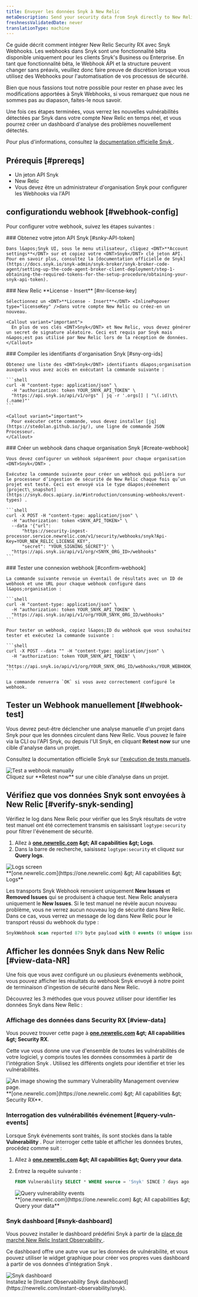 ```yaml
---
title: Envoyer les données Snyk à New Relic
metaDescription: Send your security data from Snyk directly to New Relic.
freshnessValidatedDate: never
translationType: machine
---
```


Ce guide décrit comment intégrer New Relic Security RX avec <DNT>Snyk</DNT> Webhooks. Les webhooks dans <DNT>Snyk</DNT> sont une fonctionnalité bêta disponible uniquement pour les clients <DNT>Snyk&apos;s Business</DNT> ou Enterprise. En tant que fonctionnalité bêta, le <DNT>Webhook API</DNT> et la structure peuvent changer sans préavis, veuillez donc faire preuve de discrétion lorsque vous utilisez des Webhooks pour l&apos;automatisation de vos processus de sécurité.

Bien que nous fassions tout notre possible pour rester en phase avec les modifications apportées à <DNT>Snyk Webhooks</DNT>, si vous remarquez que nous ne sommes pas au diapason, faites-le nous savoir.

Une fois ces étapes terminées, vous verrez les nouvelles vulnérabilités détectées par <DNT>Snyk</DNT> dans votre compte New Relic en temps réel, et vous pourrez créer un dashboard d&apos;analyse des problèmes nouvellement détectés.

Pour plus d&apos;informations, consultez la [documentation officielle <DNT>Snyk</DNT> ](https://snyk.docs.apiary.io/#reference/webhooks).

## Prérequis [#prereqs]

* Un jeton API <DNT>Snyk</DNT>
* New Relic<InlinePopover type="licenseKey" />
* Vous devez être un administrateur d&apos;organisation <DNT>Snyk</DNT> pour configurer les Webhooks via l&apos;API

## configurationdu webhook [#webhook-config]

Pour configurer votre webhook, suivez les étapes suivantes :

<Steps>
  <Step>
    ### Obtenez votre jeton API Snyk [#snky-API-token]

    Dans l&apos;Snyk UI, sous le menu utilisateur, cliquez <DNT>**Account settings**</DNT> sur et copiez votre <DNT>Snyk</DNT> clé jeton API. Pour en savoir plus, consultez la [documentation officielle de Snyk](https://docs.snyk.io/snyk-admin/snyk-broker/snyk-broker-code-agent/setting-up-the-code-agent-broker-client-deployment/step-1-obtaining-the-required-tokens-for-the-setup-procedure/obtaining-your-snyk-api-token).
  </Step>

  <Step>
    ### New Relic <DNT>**License - Insert**</DNT> [#nr-license-key]

    Sélectionnez un <DNT>**License - Insert**</DNT> <InlinePopover type="licenseKey" />dans votre compte New Relic ou créez-en un nouveau.

    <Callout variant="important">
      En plus de vos clés <DNT>Snyk</DNT> et New Relic, vous devez générer un secret de signature aléatoire. Ceci est requis par Snyk mais n&apos;est pas utilisé par New Relic lors de la réception de données.
    </Callout>
  </Step>

  <Step>
    ### Compiler les identifiants d&apos;organisation Snyk [#sny-org-ids]

    Obtenez une liste des <DNT>Snyk</DNT> identifiants d&apos;organisation auxquels vous avez accès en exécutant la commande suivante :

    ```shell
    curl -H "content-type: application/json" \
      -H "authorization: token YOUR_SNYK_API_TOKEN" \
      "https://api.snyk.io/api/v1/orgs" | jq -r '.orgs[] | "\(.id)\t\(.name)"'
    ```

    <Callout variant="important">
      Pour exécuter cette commande, vous devez installer [jq](https://stedolan.github.io/jq/), une ligne de commande JSON Processeur.
    </Callout>
  </Step>

  <Step>
    ### Créer un webhook dans chaque organisation Snyk [#create-webhook]

    Vous devez configurer un webhook séparément pour chaque organisation <DNT>Snyk</DNT> .

    Exécutez la commande suivante pour créer un webhook qui publiera sur le processeur d’ingestion de sécurité de New Relic chaque fois qu’un projet est testé. Ceci est envoyé via le type d&apos;événement [project\_snapshot](https://snyk.docs.apiary.io/#introduction/consuming-webhooks/event-types) .

    ```shell
    curl -X POST -H "content-type: application/json" \
      -H "authorization: token <SNYK_API_TOKEN>" \
      --data '{"url": 
          "https://security-ingest-processor.service.newrelic.com/v1/security/webhooks/snyk?Api-Key=YOUR_NEW_RELIC_LICENSE_KEY",
          "secret": "YOUR_SIGNING_SECRET"}' \
      "https://api.snyk.io/api/v1/org/<SNYK_ORG_ID>/webhooks"
    ```
  </Step>

  <Step>
    ### Tester une connexion webhook [#confirm-webhook]

    La commande suivante renvoie un éventail de résultats avec un ID de webhook et une URL pour chaque webhook configuré dans l&apos;organisation :

    ```shell
    curl -H "content-type: application/json" \
      -H "authorization: token YOUR_SNYK_API_TOKEN" \
      "https://api.snyk.io/api/v1/org/YOUR_SNYK_ORG_ID/webhooks"
    ```

    Pour tester un webhook, copiez l&apos;ID du webhook que vous souhaitez tester et exécutez la commande suivante :

    ```shell
    curl -X POST --data "" -H "content-type: application/json" \
      -H "authorization: token YOUR_SNYK_API_TOKEN" \
      "https://api.snyk.io/api/v1/org/YOUR_SNYK_ORG_ID/webhooks/YOUR_WEBHOOK_ID/ping"
    ```

    La commande renverra `OK` si vous avez correctement configuré le webhook.
  </Step>
</Steps>

## Tester un Webhook manuellement [#webhook-test]

Vous devrez peut-être déclencher une analyse manuelle d&apos;un projet dans <DNT>Snyk</DNT> pour que les données circulent dans New Relic. Vous pouvez le faire via la CLI ou l&apos;API <DNT>Snyk</DNT>, ou depuis l&apos;UI <DNT>Snyk</DNT>, en cliquant <DNT>**Retest now**</DNT> sur une cible d&apos;analyse dans un projet.

Consultez la documentation officielle <DNT>Snyk</DNT> sur [l&apos;exécution de tests manuels](https://docs.snyk.io/getting-started/running-tests#run-tests-manually).

<img title="Test a webhook manually" alt="Test a webhook manually" src="/images/vulnerability-management_screenshot-crop_test-webhook.webp" />

<figcaption>
  Cliquez sur <DNT>**Retest now**</DNT> sur une cible d’analyse dans un projet.
</figcaption>

## Vérifiez que vos données Snyk sont envoyées à New Relic [#verify-snyk-sending]

Vérifiez le log dans New Relic pour vérifier que les <DNT>Snyk</DNT> résultats de votre test manuel ont été correctement transmis en saisissant `logtype:security` pour filtrer l&apos;événement de sécurité.

1. Allez à <DNT>**[one.newrelic.com](https://one.newrelic.com) &amp;gt; All capabilities &amp;gt; Logs**</DNT>.
2. Dans la barre de recherche, saisissez `logtype:security` et cliquez sur <DNT>**Query logs**</DNT>.

<img title="Logs screen" alt="Logs screen" src="/images/vulnerability-management_screenshot-crop_verify-snyk-data.webp" />

<figcaption>
  <DNT>
    **[one.newrelic.com](https://one.newrelic.com) &amp;gt; All capabilities &amp;gt; Logs**
  </DNT>
</figcaption>

Les transports Snyk Webhook renvoient uniquement <DNT>**New Issues**</DNT> et <DNT>**Removed Issues**</DNT> qui se produisent à chaque test. New Relic analysera uniquement le <DNT>**New Issues**</DNT>. Si le test manuel ne révèle aucun nouveau problème, vous ne verrez aucun nouveau log de sécurité dans New Relic. Dans ce cas, vous verrez un message de log dans New Relic pour le transport réussi du webhook du type :

```sql
SnykWebhook scan reported 879 byte payload with 0 events (0 unique issue ids) from '' errors=no
```

## Afficher les données Snyk dans New Relic [#view-data-NR]

Une fois que vous avez configuré un ou plusieurs événements webhook, vous pouvez afficher les résultats du webhook <DNT>Snyk</DNT> envoyé à notre point de terminaison d&apos;ingestion de sécurité dans New Relic.

Découvrez les 3 méthodes que vous pouvez utiliser pour identifier les données <DNT>Snyk</DNT> dans New Relic :

### Affichage des données dans Security RX [#view-data]

Vous pouvez trouver cette page à <DNT>**[one.newrelic.com](https://one.newrelic.com) &amp;gt; All capabilities &amp;gt; Security RX**</DNT>.

Cette vue vous donne une vue d&apos;ensemble de toutes les vulnérabilités de votre logiciel, y compris toutes les données consommées à partir de l&apos;intégration <DNT>Snyk</DNT> . Utilisez les différents onglets pour identifier et trier les vulnérabilités.

<img title="Vulnerability Management overview" alt="An image showing the summary Vulnerability Management overview page." src="/images/security_screenshot-full_security-overview.webp" />

<figcaption>
  <DNT>**[one.newrelic.com](https://one.newrelic.com) &amp;gt; All capabilities &amp;gt; Security RX**</DNT>.
</figcaption>

### Interrogation des vulnérabilités événement [#query-vuln-events]

Lorsque <DNT>Snyk</DNT> événements sont traités, ils sont stockés dans la table <DNT>**Vulnerability**</DNT> . Pour interroger cette table et afficher les données brutes, procédez comme suit :

1. Allez à <DNT>**[one.newrelic.com](https://one.newrelic.com) &amp;gt; All capabilities &amp;gt; Query your data**</DNT>.

2. Entrez la requête suivante :

   ```sql
   FROM Vulnerability SELECT * WHERE source = 'Snyk' SINCE 7 days ago
   ```

   <img title="Query vulnerability events" alt="Query vulnerability events" src="/images/vulnerability-management_screenshot-full_query-vuln-events.webp" />

   <figcaption>
     <DNT>
       **[one.newrelic.com](https://one.newrelic.com) &amp;gt; All capabilities &amp;gt; Query your data**
     </DNT>
   </figcaption>

### Snyk dashboard [#snyk-dashboard]

Vous pouvez installer le dashboard prédéfini <DNT>Snyk</DNT> à partir de la [place de marché New Relic Instant Observability ](https://newrelic.com/instant-observability/snyk).

Ce dashboard offre une autre vue sur les données de vulnérabilité, et vous pouvez utiliser le widget graphique pour créer vos propres vues dashboard à partir de vos données d&apos;intégration Snyk .

<img title="Snyk dashboard" alt="Snyk dashboard" src="/images/vm_screenshot-full_snyk-dashboard.webp" />

<figcaption>
  Installez le [Instant Observability Snyk dashboard](https://newrelic.com/instant-observability/snyk).
</figcaption>